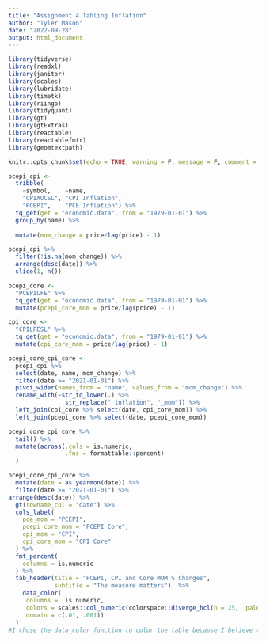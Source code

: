 ```yaml
---
title: "Assignment 4 Tabling Inflation"
author: "Tyler Mason"
date: "2022-09-28"
output: html_document
---
```


```r

library(tidyverse)
library(readxl)
library(janitor)
library(scales)
library(lubridate)
library(timetk)
library(riingo)
library(tidyquant)
library(gt)
library(gtExtras)
library(reactable)
library(reactablefmtr)
library(geomtextpath)

knitr::opts_chunk$set(echo = TRUE, warning = F, message = F, comment = NA)
```

```r
pcepi_cpi <- 
  tribble(
    ~symbol,    ~name,
    "CPIAUCSL", "CPI Inflation",
    "PCEPI",    "PCE Inflation") %>% 
  tq_get(get = "economic.data", from = "1979-01-01") %>% 
  group_by(name) %>% 
 
  mutate(mom_change = price/lag(price) - 1) 

pcepi_cpi %>% 
  filter(!is.na(mom_change)) %>% 
  arrange(desc(date)) %>% 
  slice(1, n())
```

```r
pcepi_core <- 
  "PCEPILFE" %>% 
  tq_get(get = "economic.data", from = "1979-01-01") %>% 
  mutate(pcepi_core_mom = price/lag(price) - 1)

cpi_core <- 
  "CPILFESL" %>% 
  tq_get(get = "economic.data", from = "1979-01-01") %>% 
  mutate(cpi_core_mom = price/lag(price) - 1)

pcepi_core_cpi_core <- 
  pcepi_cpi %>% 
  select(date, name, mom_change) %>%
  filter(date >= "2021-01-01") %>% 
  pivot_wider(names_from = "name", values_from = "mom_change") %>% 
  rename_with(~str_to_lower(.) %>% 
                str_replace(" inflation", "_mom")) %>%
  left_join(cpi_core %>% select(date, cpi_core_mom)) %>% 
  left_join(pcepi_core %>% select(date, pcepi_core_mom)) 

pcepi_core_cpi_core %>% 
  tail() %>% 
  mutate(across(.cols = is.numeric, 
                .fns = formattable::percent)
  )
```

```r
pcepi_core_cpi_core %>% 
  mutate(date = as.yearmon(date)) %>% 
  filter(date >= "2021-01-01") %>% 
arrange(desc(date)) %>% 
  gt(rowname_col = "date") %>% 
  cols_label(
    pce_mom = "PCEPI",
    pcepi_core_mom = "PCEPI Core",
    cpi_mom = "CPI",
    cpi_core_mom = "CPI Core"
  ) %>% 
  fmt_percent(
    columns = is.numeric
  ) %>% 
  tab_header(title = "PCEPI, CPI and Core MOM % Changes",
             subtitle = "The measure matters")  %>% 
    data_color(
     columns =  is.numeric,
     colors = scales::col_numeric(colorspace::diverge_hcl(n = 25,  palette = "Blue-Red 3"),
     domain = c(.01, .001))
  )
#I chose the data_color function to color the table because I believe the interpretation of the coloring is more intuitive with a  blue-red palette rather than a purple_green palette with the hulk function. High positive % changes in inflation are denoted by green in the hulk function, which could be erroneously interpreted as a generally positive result. However, with the data_color function, high positive % changes in inflation are denoted by the color red, which is intuitively interpreted as a generally negative result, as intended. 
```


